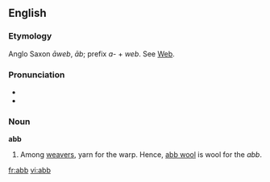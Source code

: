==English==

===Etymology===
Anglo Saxon ''āweb'', ''āb''; prefix ''a-'' + ''web''. See [[web|Web]].

===Pronunciation===
*{{IPA|/æb/}}
*{{rhymes|æb}}

===Noun===
'''abb'''

# Among [[weavers]], yarn for the warp. Hence, [[abb wool]] is wool for the ''abb''.

[[fr:abb]]
[[vi:abb]]